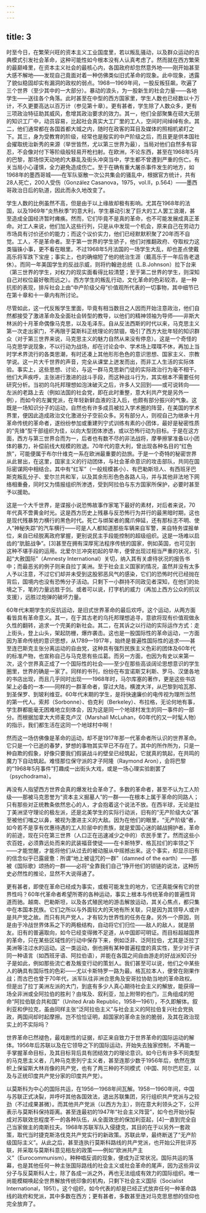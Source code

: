 ```yaml
---
---
---
```

title: 3
---




时至今日，在繁荣兴旺的资本主义工业国度里，若以叛乱骚动，以及群众运动的古典模式引发社会革命，这种可能性如今根本没有人认真考虑了。然而就在西方繁荣的最巅峰里，在资本主义社会的最核心内，各国政府却忽然意外地——刚开始甚至大感不解地——发现自己竟面对着一种仿佛类似旧式革命的现象。此中现象，透露了貌似稳固却实有漏洞的政权的弱点。1968—1969年间，一股反叛狂飙，吹遍了三个世界（至少其中的一大部分）。暴动的浪头，为一股新生的社会力量——各地学生——送往各个角落。此时甚至在中型的西方国家里，学生人数也已经数以十万计，不久更要高达以百万计（参见第十章）。更有甚者，学生除了人数众多，更有三项政治特征助其威风，愈增其政治要求的效力。其一，他们全部聚集在硕大无朋的知识工厂中，动员容易，比起社会真实大工厂里的工人，空间时间绰绰有余。其二，他们通常都在各国首都大城之内，随时在政客的耳目及媒体的照相机紧盯之下。其三，身为受教育的阶级，经常也是殷实的中产阶级之后，而且更是供本国社会擢取统治新秀的来源（举世皆然，尤以第三世界为最），当局对他们自然多有容忍，不会像对付下等阶级般轻易开枪扫射。在欧洲，不论东西，甚至在1968年5月的巴黎，那场惊天动地的大暴乱及街头冲突当中，学生都不曾遭到严重的伤亡。有关当局小心谨慎，全力避免造成伤亡。至于在确有重大屠杀事件发生的地方，如1968年的墨西哥城——在军队驱散一次公共集会的骚乱中，根据官方统计，共有28人死亡，200人受伤（González Casanova，1975，vol.Ⅱ，p.564）——墨西哥政治日后的轨道，因此而永久地改变了。

学生人数的比例虽然不高，但是由于以上缘故却极有影响。尤其在1968年的法国，以及1969年“炎热秋季”的意大利，学生暴动引发了巨大的工人罢工浪潮，甚至造成全国经济暂时瘫痪。然而，它们毕竟不是真的革命，也不可能发展成真正革命。对工人来说，他们加入这些行列，只是从中发现一个机会，原来自己在劳动力市场具有讨价还价的能力；而这个议价实力，他们已经默默积聚了20年而不自觉。工人，不是革命者。至于第一世界的学生骄子，他们对推翻政府、夺取权力这类锱铢小事，更不看在眼里。不过1968年5月法国的一场学生大乱，却也差点使戴高乐将军跌下宝座；事实上，也的确缩短了他的统治生涯（戴高乐于一年后告老退休）。而同一年美国学生的反战示威，则将约翰逊总统（L.B.Johnson）拉下台来（第三世界的学生，对权力的现实面看得比较清楚；至于第二世界的学生，则深知自己对权位最好敬而远之）。西方学生的叛乱行动，文化革命的色彩较浓，是一种抗拒的表现，排斥社会上由“中产阶级父母”价值观所代表的一切事物，其中细节已在第十章和十一章内有所讨论。

尽管如此，这一代反叛学生里面，毕竟有相当数目之人因而开始注意政治，他们自然都接受了激进革命及全面社会转型的教导，以他们的精神领袖为导师——非斯大林派的十月革命偶像马克思，以及毛泽东。自从反法西斯的时代以来，马克思主义第一次走出家门，不再限于莫斯科正统理论的禁锢，吸引了西方大批年轻的知识群众（对于第三世界来说，马克思主义的魅力自然从来没有停息）。这是一个奇怪的马克思学说现象，不以行动为战场，却在讨论会中、学术场上喋喋不休，再加上当时学术界流行的各类思潮，有时还凑上其他形形色色的意识思想、国家主义、宗教学说。这一片大千世界的声音，完全从课堂上迸发而出，而非工人生活的实际体验。事实上，这些思想、讨论，与这一群马克思新门徒的实际政治行为毫不相干。他们大声疾呼，主张进行激进的战斗手段，而这种战斗行为，其实根本不需要任何研究分析。当初的乌托邦理想如泡沫破灭之后，许多人又回到——或可说转向——左派的老路上去（例如法国的社会党，即在此时重整，意大利共产党是另外一例），而如今的左翼党派，在年轻新鲜血液的注入后，也颇有部分振兴的气象。这既是一场知识分子的运动，自然也有许多成员被拉入学术圈的阵营，在美国的学术界里，便因此造成政治文化激进分子空前众多。另有部分人，则视自己为继承十月革命传统的革命者，遂纷纷参加或重建列宁式训练有素的小团体，最好是秘密性质的“先锋”型干部组织为佳，以向大型团体渗透，或以恐怖行动为目标。于是在这方面，西方与第三世界合而为一，后者也有数不尽的非法战将，摩拳擦掌准备以小团体的暴力，补偿前线大规模的败退。70年代的意大利，曾出现各种名目的“红色旅”，可能便属于布尔什维克一系在欧洲最重要的劲旅。于是一个奇特的秘密世界从此冒出，在这里，国家主义的行动团体，与社会革命意识的攻击部队，共同在国际密谋网中相结合。其中有“红军”（一般规模甚小）、有巴勒斯坦人、有西班牙巴斯克叛乱分子、爱尔兰共和军，以及其余形形色色各路人马，并与其他非法地下网络相重叠，同时又为情报组织所渗透，受到阿拉伯与东方国家所保护，必要时甚至予以援助。

这是一个大千世界，是谍报小说恐怖故事作家笔下最好的素材，对后者来说，70年代真不啻黄金时光。这是西方历史上残暴与反恐怖行为并行的最黑暗时期，这也是现代残暴势力横行的黑色时代。死亡与绑架者的魔爪伸延，还有那标志不明、使人“神秘失踪”的汽车横行——可是人人都知道那些车辆来自军警，来自特务谍报单位，来自已经脱离政府掌握，更别说民主手段能控制的超级组织。这是一场难以启齿的“肮脏战争”。[3]甚至在拥有深厚宪法程序传统的国家，例如英国，也可见到这种不堪手段的运用。北爱尔兰冲突初起的早年，便曾出现过相当严重的状况，引起“大赦国际”（Amnesty International）关切，纳入其有关虐待状况的报告书中；而最恶劣的例子则来自拉丁美洲。至于社会主义国家的情况，虽然并没有太多人予以注意，不过它们却并未受到这股邪恶风气的感染，它们的恐怖时代已经抛在背后，国境内也没有恐怖分子活动。只剩下一小群持不同政见者深知，在他们的处境之下，笔的力量远胜于剑。或者可以说，打字机的威力（再加上西方公众的抗议支援），远胜过炮弹的破坏力量。

60年代末期学生的反抗运动，是旧式世界革命的最后欢呼。这个运动，从两方面看皆具有革命意义。其一，在于其古老的乌托邦理想追寻，意欲将现有价值观做永久性的翻转，追求一个完美的新社会。其二，在其诉之以行动的实际运作方式：走上街头，登上山头，架起防栅，爆炸袭击。这也是一股国际性的革命运动，一方面因为革命传统的意识思想，从1789—1917年，始终是普遍性国际性的追求——甚至连巴斯克主张分离运动的自由党，这种具有强烈民族主义色彩的团体及60年代的标准产物，也宣称自己与马克思有些瓜葛。而另一方面，也因为有史以来第一次，这个世界真正成了一个国际性的社会——至少在那些高谈阔论思想意识的学生圈里，世界的确是一家了。同样的书刊，纷纷在布宜诺斯艾利斯、罗马、汉堡各地的书店出现，而且几乎同时出现——1968年时，马尔库塞的著作，更是这些书店架上必备的一本——同样的一群革命者，穿过大陆，横渡大洋，从巴黎到哈瓦那、到圣保罗、到玻利维亚。60年代末期的学生，是将快速廉价的电传视为理所当然的第一代人。索邦（Sorbonne）、伯克利（Berkeley）、布拉格，无论何地有事，学生群都能毫无困难地立刻体会，因为这是同一个地球村发生的同一事件的一部分。而根据加拿大大师麦克卢汉（Marshall McLuhan，60年代的又一时髦人物）的指示，我们都生活在这同一个地球村中啊！

然而这一场仿佛像是革命的运动，却不是1917年那一代革命者所认识的世界革命。它只是一个已逝的春梦，梦想的事物其实早已不存在了。其中的所作所为，只是一种自欺的假象，好像只要我们假装战斗的壁垒已经筑起，它就真的筑起，在共鸣的魔力下自动筑起。难怪那位保守派的才子阿隆（Raymond Aron），会将巴黎的“1968年5月事件”打趣成一出街头大戏，或是一场心理实验剧罢了（psychodrama）。

再没有人指望西方世界会真的爆发社会革命了。多数的革命者，甚至不认为工人阶级——那被马克思誉为“资本主义掘墓人”的一群——在根本上属于革命的同路人；只有那些对正统教条依然忠心的人，才会抱着这个说法不放。在西半球，无论是拉丁美洲坚守理论的极左派，还是北美学生的实际行动派，旧有的“无产阶级大众”甚至被他们嗤之以鼻，被视为激进主义的大敌。因为在他们的眼里，“无产阶级”者，如今若不是享有优惠待遇的工人阶层中的贵族，就是爱国心迷的越战拥护者。革命的前途，现在只在第三世界（人口正在迅速减少之中的）农民手里了。然而这些小农百姓，必须靠远处而来的武装福音使徒——在卡斯特罗、格瓦拉们的率领之下——才能觉醒，才能将他们从过去的被动服从中摇撼出来。这个事实，却显示旧有的信念似乎已露疲惫：所谓“地上被诅咒的一群”（damned of the earth）——那被《国际歌》颂扬的一群——必将“全靠我们自己”挣开他们的锁链的说法，这种历史必然性的推论，显然不大说得通了。

更有甚者，即使在革命已经成为事实，或极可能发生的地方，它还真能保有它的世界性吗？60年代革命者希望所寄的各种运动，事实上根本与传统革命的普遍性背道而驰。越南、巴勒斯坦，以及各式殖民地的游击解放运动，其关心焦点，都只集中在本国本民族。它们之所以与外面较大的天地有所关联，只是因为其领导人或许是共产党之故。而只有共产党人，才有较为世界性的任务在身。另外一个原因，则是由于冷战世界体系之下的两极结构，自动将它们归位——敌人的敌人，就是朋友。旧有的普遍取向，如今已经变得微不足道，从中国即可明证。而目标超越国界的革命，只在某些区域性的行动中保存下来，例如泛非、泛阿拉伯，尤其是泛拉丁美洲等注过水的运动。这一类运动，倒也拥有某种普遍程度的真实性，至少对于讲同一种语言（如西班牙语、阿拉伯语），并能在各国之间自由游走的好战派知识分子是如此，例如那些流亡者及叛变行动的策划人。我们甚至可以说，他们之中某些人的确具有国际性的色彩——尤以卡斯特罗一路为最。格瓦拉本人，便曾在刚果作战；而古巴也曾于70年代，派军队往非洲合恩角及安哥拉协助当地的革命政权。但是出了拉丁美洲左派的大门，到底有多少人真心期待社会主义的解放，能获得一场全非洲或全阿拉伯的胜利？由埃及、叙利亚，加上附带的也门，三角组成的短命“阿拉伯联合共和国”（United Arab Republic，1958—1961），不久即解体。叙利亚和伊拉克，虽由同样主张“泛阿拉伯主义”与社会主义的阿拉伯复兴社会党执政，两国间却时起摩擦。岂不恰恰证明，超国家的革命主张的脆弱，及其在政治现实上的不实际吗？

世界革命已然褪色，最戏剧性的证据，却正来自致力于世界革命的国际运动的解体。1956年后苏联以及在它领导之下的国际运动，开始失去独家控制，不再能一手掌握革命目标，及其目标背后具有团结效力的理论意识。如今已有许多不同类型的马克思主义者，几种马克思列宁主义者，甚至连那少数于1956年后，依然在旗帜上保留斯大林肖像的共产党，也有了两三种的不同模式（中国、阿尔巴尼亚，以及与正统印度共产党分家的印度共产党）。

以莫斯科为中心的国际共运，在1956—1968年间瓦解。1958—1960年间，中国与苏联正式决裂，并呼吁其他各国效法，退出苏联集团，另行组织共产党派与之较劲（不过成果甚微）。而其他共产党派（以西方为主），则在意大利领头之下，公开表示与莫斯科保持距离。甚至连最初的1947年“社会主义阵营”，如今也开始分裂成对苏联效忠程度不一的各种队伍，从全面效忠的保加利亚起，[4]一直到完全自己当家做主的南斯拉夫。1968年苏联军队入侵捷克，其目的在于以另外一套政策，取代当时捷克斯洛伐克共产党实行的新政策。苏联此举，最终断送了“无产阶级国际主义”。从此之后，甚至连执行莫斯科路线的共产党派，也开始公开批评苏联，并采取与莫斯科意见相左的政策——例如“欧洲共产主义”（Eurocommunism）。种种唱反调的现象，便成为正常状况。国际共运的落幕，也是其他任何一种主张国际路线的社会主义或社会革命的尾声，因为这些异议分子与反莫斯科人士，除了各成一派之外，再也无法组成有效力的国际组织。唯一尚能模糊唤起全世界解放传统印象的机构，只剩下社会主义国际（Socialist International，1951）。这个组织，如今代表的却是已经正式放弃任何一种革命路线的政府和党派，其中多数在西方；更有甚者，多数甚至连对马克思思想的信仰也完全放弃了。
